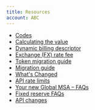 ```yaml
---
title: Resources
account: ABC
---
```

*   [Codes](/resources/codes)
*   [Calculating the value](/resources/codes/chargeback-codes)
*   [Dynamic billing descriptor](/resources/dynamic-billing-descriptor)
*   [Exchange (FX) rate fee](/resources/exchange-fx-rate-fee)
*   [Token migration guide](/resources/token-migration-guide)
*   [Migration guide](/resources/migration-guide)
*   [What's Changed](/resources/migration-guide/migration-faq)
*   [API rate limits](/resources/api-rate-limits)
*   [Your new Global MSA – FAQs](/resources/your-new-global-msa-fa-qs)
*   [Fixed reserve FAQs](/resources/fixed-reserve-fa-qs)
*   [API changes](/resources/api-changes)


